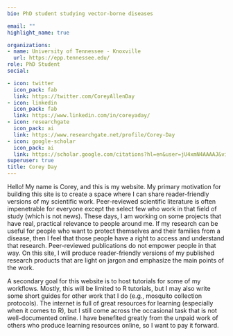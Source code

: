 ```yaml
---
bio: PhD student studying vector-borne diseases 

email: ""
highlight_name: true

organizations:
- name: University of Tennessee - Knoxville
  url: https://epp.tennessee.edu/
role: PhD Student
social:

- icon: twitter
  icon_pack: fab
  link: https://twitter.com/CoreyAllenDay
- icon: linkedin
  icon_pack: fab
  link: https://www.linkedin.com/in/coreyaday/
- icon: researchgate
  icon_pack: ai
  link: https://www.researchgate.net/profile/Corey-Day
- icon: google-scholar
  icon_pack: ai
  link: https://scholar.google.com/citations?hl=en&user=jU4xmN4AAAAJ&view_op=list_works&sortby=pubdate
superuser: true
title: Corey Day
---
```

Hello! My name is Corey, and this is my website. My primary motivation for building this site is to create a space where I can share reader-friendly versions of my scientific work. Peer-reviewed scientific literature is often impenetrable for everyone except the select few who work in that field of study (which is not news). These days, I am working on some projects that have real, practical relevance to people around me. If my research can be useful for people who want to protect themselves and their families from a disease, then I feel that those people have a right to access and understand that research. Peer-reviewed publications do not empower people in that way. On this site, I will produce reader-friendly versions of my published research products that are light on jargon and emphasize the main points of the work. 

A secondary goal for this website is to host tutorials for some of my workflows. Mostly, this will be limited to R tutorials, but I may also write some short guides for other work that I do (e.g., mosquito collection protocols). The internet is full of great resources for learning (especially when it comes to R), but I still come across the occasional task that is not well-documented online. I have benefited greatly from the unpaid work of others who produce learning resources online, so I want to pay it forward. 

